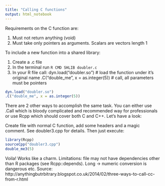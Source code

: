 ```yaml
---
title: "Calling C functions"
output: html_notebook
---
```


Requirements on the C function are:

1.  Must not return anything (void)
2.  Must take only pointers as arguments. Scalars are vectors length 1

To include a new function into a shared library:

1. Create a .c file
2. In the terminal run `R CMD SHLIB doubler.c`
3. In your R file call:
    dyn.load("doubler.so")  # load the function under it's original name
    .C("double_me", x = as.integer(5))  # call, all parameters must be pointers
```r
dyn.load("doubler.so")
.C("double_me", x = as.integer(5))
```

There are 2 other ways to accomplish the same task. You can either use .Call which is bloody complicated and recommended way for professionals or use Rcpp which should cover both C and C++. Let's have a look:

Create file with normal C function, add some headers and a magic comment. See doubler3.cpp for details.
Then just execute:
```r
library(Rcpp)
sourceCpp("doubler3.cpp")
double_me3(5)
```
Voila! Works like a charm.
Limitations: file may not have dependencies other than R packages (see Rcpp::depends). Long -> numeric conversion is dangerous etc.
Source: http://anythingbutrbitrary.blogspot.co.uk/2014/02/three-ways-to-call-cc-from-r.html




